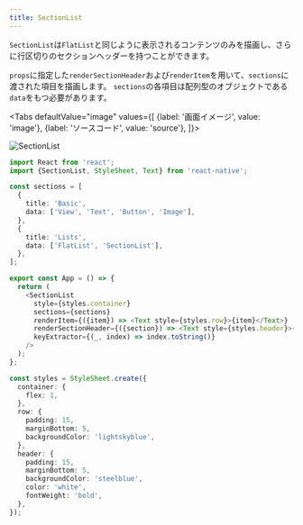 ```yaml
---
title: SectionList
---
```



`SectionList`は`FlatList`と同じように表示されるコンテンツのみを描画し、さらに行区切りのセクションヘッダーを持つことができます。

`props`に指定した`renderSectionHeader`および`renderItem`を用いて、`sections`に渡された項目を描画します。
`sections`の各項目は配列型のオブジェクトである`data`をもつ必要があります。

<!-- textlint-disable ja-technical-writing/sentence-length,ja-technical-writing/max-comma,ja-spacing/ja-no-space-around-parentheses,jtf-style/3.3.かっこ類と隣接する文字の間のスペースの有無,ja-technical-writing/ja-no-mixed-period,ja-technical-writing/no-unmatched-pair -->

<Tabs
  defaultValue="image"
  values={[
    {label: '画面イメージ', value: 'image'},
    {label: 'ソースコード', value: 'source'},
  ]}>

<!-- textlint-enable ja-technical-writing/sentence-length,ja-technical-writing/max-comma,ja-spacing/ja-no-space-around-parentheses,jtf-style/3.3.かっこ類と隣接する文字の間のスペースの有無,ja-technical-writing/ja-no-mixed-period,ja-technical-writing/no-unmatched-pair -->

<TabItem value="image">

![SectionList](section-list.png)

</TabItem>

<TabItem value="source">

```typescript jsx title="src/App.tsx"
import React from 'react';
import {SectionList, StyleSheet, Text} from 'react-native';

const sections = [
  {
    title: 'Basic',
    data: ['View', 'Text', 'Button', 'Image'],
  },
  {
    title: 'Lists',
    data: ['FlatList', 'SectionList'],
  },
];

export const App = () => {
  return (
    <SectionList
      style={styles.container}
      sections={sections}
      renderItem={({item}) => <Text style={styles.row}>{item}</Text>}
      renderSectionHeader={({section}) => <Text style={styles.header}>{section.title}</Text>}
      keyExtractor={(_, index) => index.toString()}
    />
  );
};

const styles = StyleSheet.create({
  container: {
    flex: 1,
  },
  row: {
    padding: 15,
    marginBottom: 5,
    backgroundColor: 'lightskyblue',
  },
  header: {
    padding: 15,
    marginBottom: 5,
    backgroundColor: 'steelblue',
    color: 'white',
    fontWeight: 'bold',
  },
});
```

</TabItem>
</Tabs>
